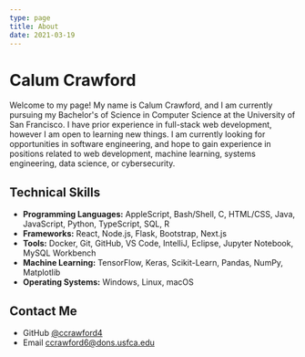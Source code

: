 ```yaml
---
type: page
title: About
date: 2021-03-19
---
```


# Calum Crawford

Welcome to my page! My name is Calum Crawford, and I am currently pursuing my Bachelor's of Science in Computer Science at the University of San Francisco.
I have prior experience in full-stack web development, however I am open to learning new things. I am currently looking for opportunities in software engineering,
and hope to gain experience in positions related to web development, machine learning, systems engineering, data science, or cybersecurity.

## Technical Skills
- **Programming Languages:** AppleScript, Bash/Shell, C, HTML/CSS, Java, JavaScript, Python, TypeScript, SQL, R 
- **Frameworks:** React, Node.js, Flask, Bootstrap, Next.js
- **Tools:** Docker, Git, GitHub, VS Code, IntelliJ, Eclipse, Jupyter Notebook, MySQL Workbench
- **Machine Learning:** TensorFlow, Keras, Scikit-Learn, Pandas, NumPy, Matplotlib
- **Operating Systems:** Windows, Linux, macOS

## Contact Me
- GitHub [@ccrawford4](https://github.com/ccrawford4)
- Email ccrawford6@dons.usfca.edu